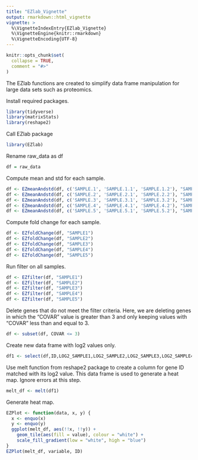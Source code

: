 ```yaml
---
title: "EZlab_Vignette"
output: rmarkdown::html_vignette
vignette: >
  %\VignetteIndexEntry{EZlab_Vignette}
  %\VignetteEngine{knitr::rmarkdown}
  %\VignetteEncoding{UTF-8}
---
```


```r
knitr::opts_chunk$set(
  collapse = TRUE,
  comment = "#>"
)
```
The EZlab functions are created to simplify data frame manipulation for large data sets such as proteomics. 

Install required packages.
```r
library(tidyverse)
library(matrixStats)
library(reshape2)
```
Call EZlab package
```r
library(EZlab)
```
Rename raw_data as df
```r
df = raw_data
```
Compute mean and std for each sample. 
```r
df <- EZmeanAndstd(df, c('SAMPLE.1', 'SAMPLE.1.1', 'SAMPLE.1.2'), "SAMPLE1")
df <- EZmeanAndstd(df, c('SAMPLE.2', 'SAMPLE.2.1', 'SAMPLE.2.2'), "SAMPLE2")
df <- EZmeanAndstd(df, c('SAMPLE.3', 'SAMPLE.3.1', 'SAMPLE.3.2'), "SAMPLE3")
df <- EZmeanAndstd(df, c('SAMPLE.4', 'SAMPLE.4.1', 'SAMPLE.4.2'), "SAMPLE4")
df <- EZmeanAndstd(df, c('SAMPLE.5', 'SAMPLE.5.1', 'SAMPLE.5.2'), "SAMPLE5")
```
Compute fold change for each sample.
```r
df <- EZfoldChange(df, "SAMPLE1")
df <- EZfoldChange(df, "SAMPLE2")
df <- EZfoldChange(df, "SAMPLE3")
df <- EZfoldChange(df, "SAMPLE4")
df <- EZfoldChange(df, "SAMPLE5")
```
Run filter on all samples. 
```r
df <- EZfilter(df, "SAMPLE1")
df <- EZfilter(df, "SAMPLE2")
df <- EZfilter(df, "SAMPLE3")
df <- EZfilter(df, "SAMPLE4")
df <- EZfilter(df, "SAMPLE5")
```
Delete genes that do not meet the filter criteria. Here, we are deleting genes in which the "COVAR" value is greater than 3 and only keeping values with "COVAR" less than and equal to 3. 
```r
df <- subset(df, COVAR <= 3)
```
Create new data frame with log2 values only.
```r
df1 <- select(df,ID,LOG2_SAMPLE1,LOG2_SAMPLE2,LOG2_SAMPLE3,LOG2_SAMPLE4,LOG2_SAMPLE5)
```
Use melt function from reshape2 package to create a column for gene ID matched with its log2 value. This data frame is used to generate a heat map. Ignore errors at this step. 
```r
melt_df <- melt(df1)
```
Generate heat map. 
```r
EZPlot <- function(data, x, y) {
  x <- enquo(x)
  y <- enquo(y)
  ggplot(melt_df, aes(!!x, !!y)) +
    geom_tile(aes(fill = value), colour = "white") +
    scale_fill_gradient(low = "white", high = "blue")
}
EZPlot(melt_df, variable, ID)
```